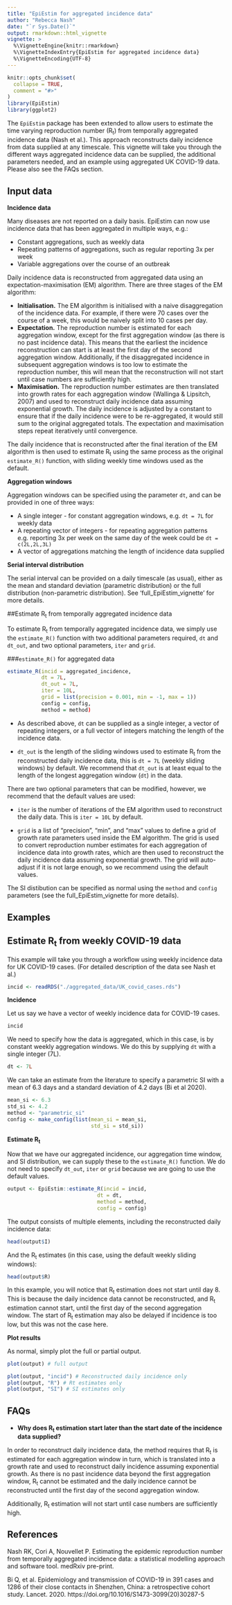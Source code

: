 ```yaml
---
title: "EpiEstim for aggregated incidence data"
author: "Rebecca Nash"
date: "`r Sys.Date()`"
output: rmarkdown::html_vignette
vignette: >
  %\VignetteEngine{knitr::rmarkdown}
  %\VignetteIndexEntry{EpiEstim for aggregated incidence data}
  %\VignetteEncoding{UTF-8}
---
```


```r
knitr::opts_chunk$set(
  collapse = TRUE,
  comment = "#>"
)
library(EpiEstim) 
library(ggplot2)
```

The `EpiEstim` package has been extended to allow users to estimate the time varying reproduction number (R~t~) from temporally aggregated incidence data (Nash et al.). This approach reconstructs daily incidence from data supplied at any timescale. This vignette will take you through the different ways aggregated incidence data can be supplied, the additional parameters needed, and an example using aggregated UK COVID-19 data. Please also see the FAQs section.


<div style="margin-top:30px;">
## Input data
</div>
**Incidence data**

Many diseases are not reported on a daily basis. EpiEstim can now use incidence data that has been aggregated in multiple ways, e.g.:

- Constant aggregations, such as weekly data
- Repeating patterns of aggregations, such as regular reporting 3x per week 
- Variable aggregations over the course of an outbreak

Daily incidence data is reconstructed from aggregated data using an expectation-maximisation (EM) algorithm. There are three stages of the EM algorithm:

- **Initialisation.** The EM algorithm is initialised with a naive disaggregation of the incidence data. For example, if there were 70 cases over the course of a week, this would be naively split into 10 cases per day.
- **Expectation.** The reproduction number is estimated for each aggregation window, except for the first aggregation window (as there is no past incidence data). This means that the earliest the incidence reconstruction can start is at least the first day of the second aggregation window. Additionally, if the disaggregated incidence in subsequent aggregation windows is too low to estimate the reproduction number, this will mean that the reconstruction will not start until case numbers are sufficiently high.
- **Maximisation.** The reproduction number estimates are then translated into growth rates for each aggregation window (Wallinga & Lipsitch, 2007) and used to reconstruct daily incidence data assuming exponential growth. The daily incidence is adjusted by a constant to ensure that if the daily incidence were to be re-aggregated, it would still sum to the original aggregated totals. The expectation and maximisation steps repeat iteratively until convergence.

The daily incidence that is reconstructed after the final iteration of the EM algorithm is then used to estimate R~t~ using the same process as the original `estimate_R()` function, with sliding weekly time windows used as the default.

**Aggregation windows**

Aggregation windows can be specified using the parameter `dt`, and can be provided in one of three ways:

- A single integer - for constant aggregation windows, e.g. `dt = 7L` for weekly data
- A repeating vector of integers - for repeating aggregation patterns e.g. reporting 3x per week on the same day of the week could be `dt = c(2L,2L,3L)`
- A vector of aggregations matching the length of incidence data supplied

**Serial interval distribution**

The serial interval can be provided on a daily timescale (as usual), either as the mean and standard deviation (parametric distribution) or the full distribution (non-parametric distribution). See 'full_EpiEstim_vignette' for more details. 


##Estimate R~t~ from temporally aggregated incidence data

To estimate R~t~ from temporally aggregated incidence data, we simply use the `estimate_R()` function with two additional parameters required, `dt` and `dt_out`, and two optional parameters, `iter` and `grid`. 


###`estimate_R()` for aggregated data

```r
estimate_R(incid = aggregated_incidence,
           dt = 7L,
           dt_out = 7L,
           iter = 10L,
           grid = list(precision = 0.001, min = -1, max = 1))
           config = config,
           method = method)

```


- As described above, `dt` can be supplied as a single integer, a vector of repeating integers, or a full vector of integers matching the length of the incidence data.

- `dt_out` is the length of the sliding windows used to estimate R~t~ from the reconstructed daily incidence data, this is `dt = 7L` (weekly sliding windows) by default. We recommend that `dt_out` is at least equal to the length of the longest aggregation window (`dt`) in the data. 

There are two optional parameters that can be modified, however, we recommend that the default values are used:

- `iter` is the number of iterations of the EM algorithm used to reconstruct the daily data. This is `iter = 10L` by default.

- `grid` is a list of "precision", "min", and "max" values to define a grid of growth rate parameters used inside the EM algorithm. The grid is used to convert reproduction number estimates for each aggregation of incidence data into growth rates, which are then used to reconstruct the daily incidence data assuming exponential growth. The grid will auto-adjust if it is not large enough, so we recommend using the default values.

The SI distibution can be specified as normal using the `method` and `config` parameters (see the full_EpiEstim_vignette for more details).


<div style="margin-top:30px;">
# Examples
</div>

## Estimate R~t~ from weekly COVID-19 data

This example will take you through a workflow using weekly incidence data for UK COVID-19 cases. (For detailed description of the data see Nash et al.)

```r
incid <- readRDS("./aggregated_data/UK_covid_cases.rds")
```

**Incidence**

Let us say we have a vector of weekly incidence data for COVID-19 cases. 

```r
incid
```

We need to specify how the data is aggregated, which in this case, is by constant weekly aggregation windows. We do this by supplying `dt` with a single integer (7L).

```r
dt <- 7L
```

We can take an estimate from the literature to specify a parametric SI with a mean of 6.3 days and a standard deviation of 4.2 days (Bi et al 2020).

```r
mean_si <- 6.3
std_si <- 4.2
method <- "parametric_si"
config <- make_config(list(mean_si = mean_si,
                           std_si = std_si))
```

**Estimate R~t~**

Now that we have our aggregated incidence, our aggregation time window, and SI distribution, we can supply these to the `estimate_R()` function. We do not need to specify `dt_out`, `iter` or `grid` because we are going to use the default values.

```r
output <- EpiEstim::estimate_R(incid = incid,
                             dt = dt,
                             method = method,
                             config = config)
```

The output consists of multiple elements, including the reconstructed daily incidence data:

```r
head(output$I)
```

And the R~t~ estimates (in this case, using the default weekly sliding windows): 

```r
head(output$R)
```

In this example, you will notice that R~t~ estimation does not start until day 8. This is because the daily incidence data cannot be reconstructed, and R~t~ estimation cannot start, until the first day of the second aggregation window. The start of R~t~ estimation may also be delayed if incidence is too low, but this was not the case here.

**Plot results**

As normal, simply plot the full or partial output.

```r
plot(output) # full output

plot(output, "incid") # Reconstructed daily incidence only
plot(output, "R") # Rt estimates only
plot(output, "SI") # SI estimates only
```

<div style="margin-top:30px;">
# FAQs
</div>

* **Why does R~t~ estimation start later than the start date of the incidence data supplied?**

In order to reconstruct daily incidence data, the method requires that R~t~ is estimated for each aggregation window in turn, which is translated into a growth rate and used to reconstruct daily incidence assuming exponential growth. As there is no past incidence data beyond the first aggregation window, R~t~ cannot be estimated and the daily incidence cannot be reconstructed until the first day of the second aggregation window.

Additionally, R~t~ estimation will not start until case numbers are sufficiently high.



## References

Nash RK, Cori A, Nouvellet P. Estimating the epidemic reproduction number from temporally aggregated incidence data: a statistical modelling approach and software tool. medRxiv pre-print. 

Bi Q, et al. Epidemiology and transmission of COVID-19 in 391 cases and 1286 of their close contacts in Shenzhen, China: a retrospective cohort study. Lancet. 2020. https://doi.org/10.1016/S1473-3099(20)30287-5